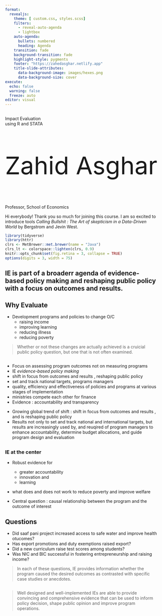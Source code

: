 ---
format:
  revealjs: 
    theme: [ custom.css, styles.scss]
    filters:
      - reveal-auto-agenda
      - lightbox
    auto-agenda:
      bullets: numbered
      heading: Agenda
    transition: fade
    background-transition: fade
    highlight-style: pygments
    footer: "https://zahedasghar.netlify.app"
    title-slide-attributes:
      data-background-image: images/hexes.png
      data-background-size: cover
execute:
  echo: false
  warning: false
  freeze: auto
editor: visual
---

##  {.title}

::: r-fit-text
[Impact Evaluation]{.flow} <br> using R and STATA
:::

::: {style="font-size: 80px"}
Zahid Asghar
:::

Professor, School of Economics

::: notes
Hi everybody! Thank you so much for joining this course. I am so excited to introduce tools *Calling Bullshit : The Art of skepticism in a Data-Driven World* by Bergstrom and Jevin West.
:::

```{r include=FALSE}
library(tidyverse)
library(httr)
clrs <- MetBrewer::met.brewer(name = "Java")
clrs_lt <- colorspace::lighten(clrs, 0.9)
knitr::opts_chunk$set(fig.retina = 3, collapse = TRUE)
options(digits = 3, width = 75)
```

##  IE is part of a broaderr agenda of evidence-based policy making and reshaping public policy with a focus on outcomes and results.

## Why Evaluate

- Development programs and policies to change O/C
  -   raising income
  -   improving learning
  -   reducing illness
  -   reducing poverty

> Whether or not these changes are actually achieved is a cruicial public policy question, but one that is not often examined.




## {.only-reveal}
- Focus on assessing program outcomes not on measuring programs
-   IE  *evidence-based policy making*
-    shift in focus from outcomes and results , reshaping public policy
-   set and track national targets, programs managers 
-   quality, efficiency and effectiveness of policies and programs at various stages of implementation
-   ministries compete each other for finance
-   Evidence : accountability and transparency 



::: notes 
-   Growing global trend of shift : shift in focus from outcomes and results , and is reshaping public policy
-   Results not only to set and track national and international targets, but results are increasingly used by, and reuqired of program managers to enhance accountability, determine budget allocations, and guide program design and evaluation
:::




## 

### IE at the center

- Robust evidence for 
  -   greater accountability
  -   innovation and 
  -   learning 
  
-   what does and does not work to reduce poverty and improve welfare

-   Central question : causal relationship between the program and the outcome of interest

## Questions 
-   Did saaf pani project increased access to safe water and improve health otucomes?
-   Has export promotions and duty exemptions raised export? 
-   Did a new curriculum raise test scores among students? 
-   Was NIC and BIC successful in fostering entrepreneurship and raising income?

> In each of these questions, IE provides information whether the program caused the desired outcomes as contrasted with specific case studies or anecdotes. 

## 

  > Well designed and well-implemented IEs are able to provide convincing and comprehensive evidence that can be used to inform policy decision, shape public opinion and improve program operations.
